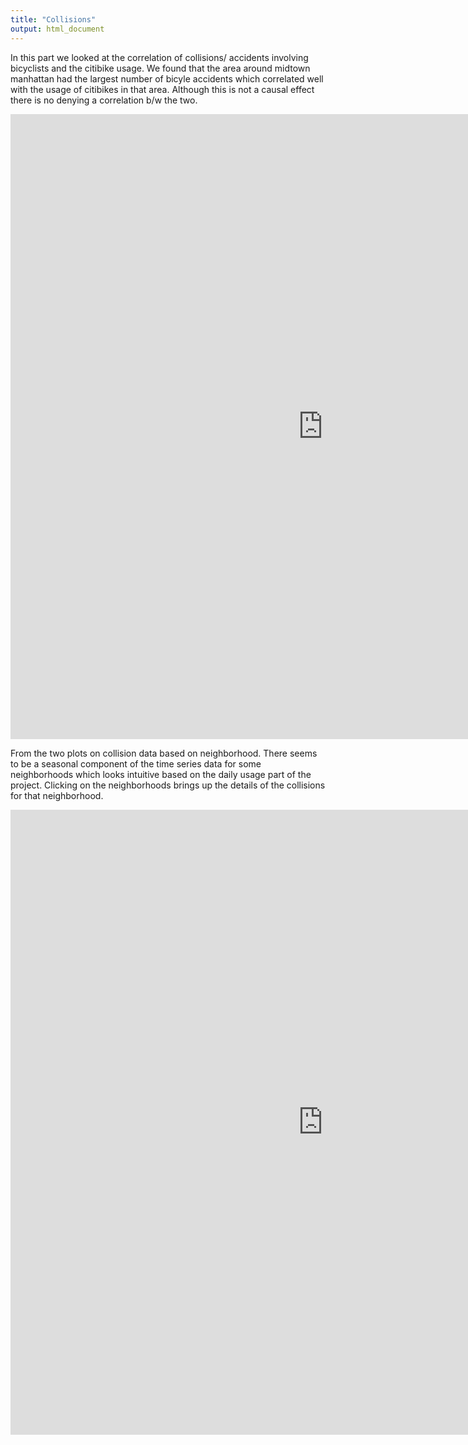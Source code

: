 ```yaml
---
title: "Collisions"
output: html_document
---
```


In this part we looked at the correlation of collisions/ accidents involving bicyclists and the citibike usage. We found that the area around midtown manhattan had the largest number of bicyle accidents which correlated well with the usage of citibikes in that area. Although this is not a causal effect there is no denying a correlation b/w the two.


<iframe src = "https://xixi95.shinyapps.io/collisions2" style = "border:none; width:1000px; height:1000px"></iframe>

From the two plots on collision data based on neighborhood. There seems to be a seasonal component of the time series data for some neighborhoods which looks intuitive based on the daily usage part of the project. Clicking on the neighborhoods brings up the details of the collisions for that neighborhood.

<iframe src = "https://zeus348.shinyapps.io/new_folder_3/" style = "border:none; width:1000px; height:1000px"></iframe>
